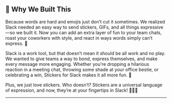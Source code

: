 ## 🎯 Why We Built This

Because words are hard and emojis just don’t cut it sometimes. We realized Slack needed an easy way to send stickers, GIFs, and all things expressive—so we built it. Now you can add an extra layer of fun to your team chats, roast your coworkers with style, and react in ways words simply can’t express. 🤩

Slack is a work tool, but that doesn’t mean it should be all work and no play. We wanted to give teams a way to bond, express themselves, and make every message more engaging. Whether you're dropping a hilarious reaction in a meeting chat, throwing some shade at your office bestie, or celebrating a win, Stickers for Slack makes it all more fun. 🎊

Plus, we just love stickers. Who doesn’t? Stickers are a universal language of expression, and now, they’re at your fingertips in Slack! 🚀💡🎯

---

